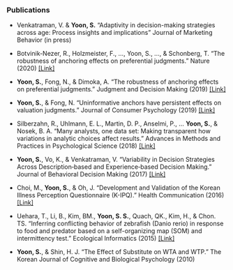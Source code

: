 <br>

### Publications
- Venkatraman, V. & **Yoon, S.** "Adaptivity in decision-making strategies across age: Process insights and implications" Journal of Marketing Behavior (in press) 

- Botvinik-Nezer, R., Holzmeister, F., ..., Yoon, S., ..., & Schonberg, T. "The robustness of anchoring effects on preferential judgments." Nature (2020) [[Link]](https://www.nature.com/articles/s41586-020-2314-9)

- **Yoon, S.**, Fong, N., & Dimoka, A. "The robustness of anchoring effects on preferential judgments." Judgment and Decision Making (2019) [[Link]](http://www.sjdm.org/journal/19/190426/jdm190426.pdf)

- **Yoon, S.**, & Fong, N. "Uninformative anchors have persistent effects on valuation judgments." Journal of Consumer Psychology (2019) [[Link]](https://www.researchgate.net/publication/330469173_Uninformative_Anchors_Have_Persistent_Effects_on_Valuation_Judgments)

- Silberzahn, R., Uhlmann, E. L., Martin, D. P., Anselmi, P., ... **Yoon, S.**, & Nosek, B. A. "Many analysts, one data set: Making transparent how variations in analytic choices affect results." Advances in Methods and Practices in Psychological Science (2018) [[Link]](https://journals.sagepub.com/doi/abs/10.1177/2515245917747646)

- **Yoon, S.**, Vo, K., & Venkatraman, V. "Variability in Decision Strategies Across Description‐based and Experience‐based Decision Making." Journal of Behavioral Decision Making (2017) [[Link]](https://onlinelibrary.wiley.com/doi/abs/10.1002/bdm.2009)

- Choi, M., **Yoon, S.**, & Oh, J. "Development and Validation of the Korean Illness Perception Questionnaire (K-IPQ)." Health Communication (2016) [[Link]](http://www.papersearch.net/thesis/article.asp?key=3490215)

- Uehara, T., Li, B., Kim, BM., **Yoon, S. S.**, Quach, QK., Kim, H., & Chon. TS. "Inferring conflicting behavior of zebrafish (Danio rerio) in response to food and predator based on a self-organizing map (SOM) and intermittency test." Ecological Informatics (2015) [[Link]](https://www.sciencedirect.com/science/article/pii/S1574954114001411)

- **Yoon, S.**, & Shin, H. J. "The Effect of Substitute on WTA and WTP." The Korean Journal of Cognitive and Biological Psychology (2010)